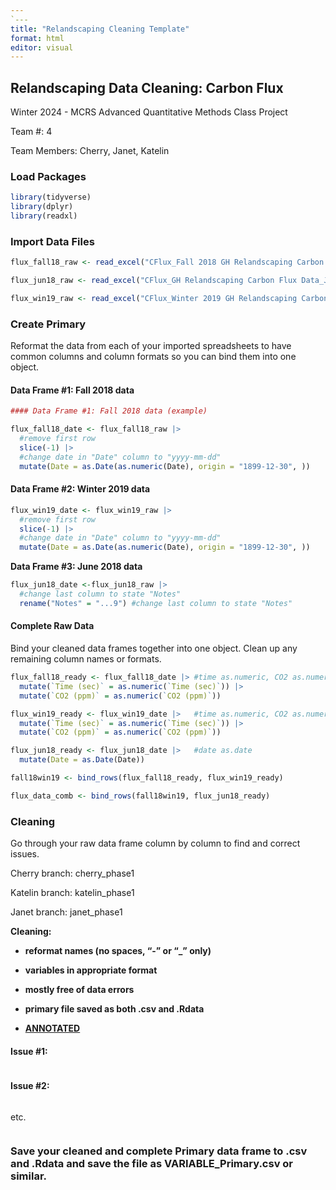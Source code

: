 ---
`---
title: "Relandscaping Cleaning Template"
format: html
editor: visual
---

## Relandscaping Data Cleaning: Carbon Flux

Winter 2024 - MCRS Advanced Quantitative Methods Class Project

Team #: 4

Team Members: Cherry, Janet, Katelin

### Load Packages

```{r}
library(tidyverse)
library(dplyr)
library(readxl)
```

### Import Data Files

```{r}
flux_fall18_raw <- read_excel("CFlux_Fall 2018 GH Relandscaping Carbon Flux Data.xlsx")

flux_jun18_raw <- read_excel("CFlux_GH Relandscaping Carbon Flux Data_Jun2018.xlsx")

flux_win19_raw <- read_excel("CFlux_Winter 2019 GH Relandscaping Carbon Flux Data.xlsx")


```

### Create Primary

Reformat the data from each of your imported spreadsheets to have common columns and column formats so you can bind them into one object.

#### Data Frame #1: Fall 2018 data

```{r}
#### Data Frame #1: Fall 2018 data (example)

flux_fall18_date <- flux_fall18_raw |>
  #remove first row
  slice(-1) |>
  #change date in "Date" column to "yyyy-mm-dd"
  mutate(Date = as.Date(as.numeric(Date), origin = "1899-12-30", ))

```

#### Data Frame #2: Winter 2019 data

```{r}
flux_win19_date <- flux_win19_raw |>
  #remove first row
  slice(-1) |>
  #change date in "Date" column to "yyyy-mm-dd"
  mutate(Date = as.Date(as.numeric(Date), origin = "1899-12-30", ))
```

**Data Frame #3: June 2018 data**

```{r}
flux_jun18_date <-flux_jun18_raw |>
  #change last column to state "Notes"
  rename("Notes" = "...9") #change last column to state "Notes"

```

#### Complete Raw Data

Bind your cleaned data frames together into one object. Clean up any remaining column names or formats.

```{r}
flux_fall18_ready <- flux_fall18_date |> #time as.numeric, CO2 as.numeric
  mutate(`Time (sec)` = as.numeric(`Time (sec)`)) |>
  mutate(`CO2 (ppm)` = as.numeric(`CO2 (ppm)`))

flux_win19_ready <- flux_win19_date |>   #time as.numeric, CO2 as.numeric
  mutate(`Time (sec)` = as.numeric(`Time (sec)`)) |>
  mutate(`CO2 (ppm)` = as.numeric(`CO2 (ppm)`))

flux_jun18_ready <- flux_jun18_date |>   #date as.date
  mutate(Date = as.Date(Date))

fall18win19 <- bind_rows(flux_fall18_ready, flux_win19_ready)

flux_data_comb <- bind_rows(fall18win19, flux_jun18_ready)
```

### Cleaning

Go through your raw data frame column by column to find and correct issues.

Cherry branch: cherry_phase1

Katelin branch: katelin_phase1

Janet branch: janet_phase1

**Cleaning:**

-   **reformat names (no spaces, "-" or "\_" only)**

-   **variables in appropriate format**

-   **mostly free of data errors**

-   **primary file saved as both .csv and .Rdata**

-   [**ANNOTATED**]{.underline}

#### Issue #1:

```{r}

```

#### Issue #2:

```{r}

```

etc.

```{r}

```

### Save your cleaned and complete Primary data frame to .csv and .Rdata and save the file as VARIABLE_Primary.csv or similar.

```{r}

```
